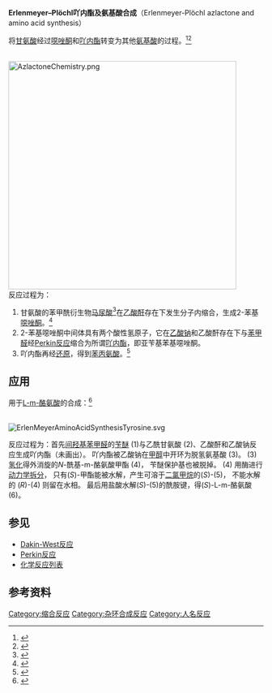 {{noteTA
|G1=Chemistry
|G2=Lifesciences
}}
'''Erlenmeyer–Plöchl吖内酯及氨基酸合成'''（Erlenmeyer-Plöchl azlactone and amino acid synthesis）

将[[甘氨酸|甘氨酸]]经过[[噁唑酮|噁唑酮]]和[[吖内酯|吖内酯]]转变为其他[[氨基酸|氨基酸]]的过程。<ref>{{cite journal en
 | author = Plöchl J.
 | title = Über einige Derivate der Benzoylimdozimtsäure
 | journal = [[Chemische_Berichte|Ber.]]
 | year = 1884
 | volume = 17
 | pages = 1623
 | url = http://gallica.bnf.fr/ark:/12148/bpt6k90700r/f39.chemindefer
 | access-date = 2009-10-08
 | archive-date = 2012-10-13
 | archive-url = https://web.archive.org/web/20121013235455/http://gallica.bnf.fr/ark:/12148/bpt6k90700r/f39.chemindefer
 | dead-url = no
 }}</ref><ref>{{cite journal en
 | author = Erlenmeyer, F. 
 | title = Ueber die Condensation der Hippursäure mit Phtalsäureanhydrid und mit Benzaldehyd
 | journal = [[Ann.|Ann.]]
 | year = 1893
 | volume = 275
 | pages = 3
 | doi =10.1002/jlac.18932750102}}</ref>

<br />
[[Image:AzlactoneChemistry.png|450px]]
<br />

反应过程为：
#甘氨酸的苯甲酰衍生物[[马尿酸|马尿酸]]<ref>{{OrgSynth | author = A. W. Ingersoll, S. H. Babcock | title = Hippuric acid | collvol = 2 | collvolpages = 328 | year = 1943 | prep = cv2p0328}}</ref>在[[乙酸酐|乙酸酐]]存在下发生分子内缩合，生成2-苯基[[噁唑酮|噁唑酮]]。<ref>{{OrgSynth | author = G. E. VandenBerg, J. B. Harrison, H. E. Carter, B. J. Magerlein |title = 2-Phenyl-2-oxazolone | collvol = 5 | collvolpages = 946 | year = 1973 | prep = CV5P0946}}</ref>
#2-苯基噁唑酮中间体具有两个酸性氢原子，它在[[乙酸钠|乙酸钠]]和乙酸酐存在下与[[苯甲醛|苯甲醛]]经[[Perkin反应|Perkin反应]]缩合为所谓[[吖|吖]][[内酯|内酯]]，即亚苄基苯基噁唑酮。
#吖内酯再经[[还原|还原]]，得到[[苯丙氨酸|苯丙氨酸]]。<ref>{{OrgSynth | author =  H. B. Gillespie, H. R. Snyder | title = dl-β-Phenylalanine | collvol = 2 | collvolpages = 489 | year = 1943 | prep = CV2P0489}}</ref>

==应用==
用于[[L-m-酪氨酸|L-m-酪氨酸]]的合成：<ref>{{cite journal en|title=Optimized Synthesis of L-m-Tyrosine Suitable for Chemical Scale-Up|author=Cara E. Humphrey, Markus Furegati, Kurt Laumen, Luigi La Vecchia, Thomas Leutert, J. Constanze D. Müller-Hartwieg, and Markus Vögtle|journal=Organic Process Research & Development|year=2007|volume=11|pages=1069–1075|doi=10.1021/op700093y}}</ref>

<br />
[[Image:ErlenMeyerAminoAcidSynthesisTyrosine.svg|center]]

反应过程为：首先[[间羟基苯甲醛|间羟基苯甲醛]]的[[苄醚|苄醚]] (1)与乙酰甘氨酸 (2)、乙酸酐和乙酸钠反应生成吖内酯（未画出）。 吖内酯被乙酸钠在[[甲醇|甲醇]]中开环为脱氢氨基酸 (3)。 (3) [[氢化|氢化]]得外消旋的''N''-酰基-m-酪氨酸甲酯 (4)， 苄醚保护基也被脱掉。 (4) 用酶进行[[动力学拆分|动力学拆分]]， 只有(''S'')-甲酯能被水解，产生可溶于[[二氯甲烷|二氯甲烷]]的(''S'')-(5)， 不能水解的 (''R'')-(4) 则留在水相。 最后用盐酸水解(''S'')-(5)的酰胺键，得(''S'')-L-m-酪氨酸 (6)。

==参见==
*[[Dakin-West反应|Dakin-West反应]]
*[[Perkin反应|Perkin反应]]
*[[化学反应列表|化学反应列表]]

==参考资料==
{{Reflist}}

[[Category:缩合反应|Category:缩合反应]]
[[Category:杂环合成反应|Category:杂环合成反应]]
[[Category:人名反应|Category:人名反应]]